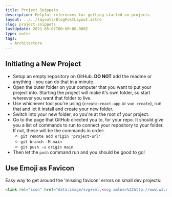 ```yaml
---
title: Project Snippets
description: Helpful references for getting started on projects
layout: ../../layouts/BlogPostLayout.astro
slug: project-snippets
lastUpdate: 2021-05-07T00:00:00.000Z
type: notes
tags:
  - Architecture
---
```


## Initiating a New Project

- Setup an empty repository on GitHub. **DO NOT** add the readme or anything - you can do that in a minute.
- Open the outer folder on your computer that you want to put your project into. Starting the project will make it's own folder, so start wherever you want that folder to live.
- Use whichever tool you're using (`create-react-app` or `vue create`), run that and let it install and create your new folder.
- Switch into your new folder, so you're at the root of your project.
- Go to the page that GitHub directed you to, for your repo. It should give you a list of commands to run to connect your repository to your folder. If not, these will be the commands in order:
	- `git remote add origin 'project-url'`
	- `git branch -M main`
	- `git push -u origin main`
- Then let the `push` command run and you should be good to go!

## Use Emoji as Favicon

Easy way to get around the 'missing favicon' errors on small dev projects:

```html
<link rel="icon" href="data:image/svg+xml,<svg xmlns=%22http://www.w3.org/2000/svg%22 viewBox=%220 0 100 100%22><text y=%22.9em%22 font-size=%2290%22>🎯</text></svg>">
```